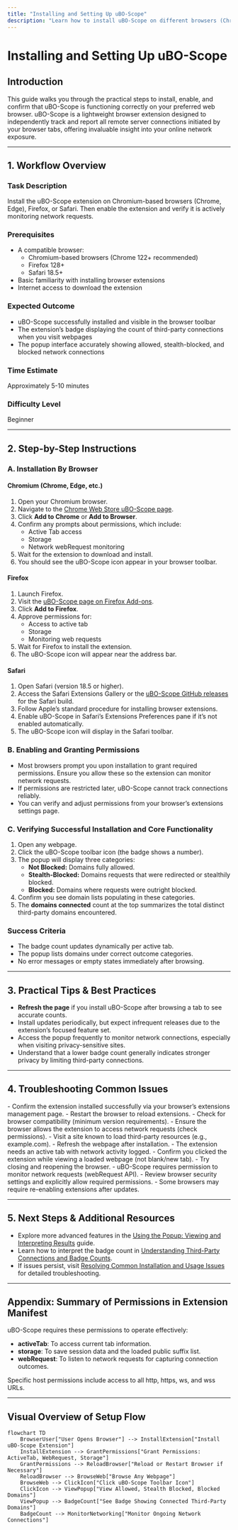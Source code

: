 ```yaml
---
title: "Installing and Setting Up uBO-Scope"
description: "Learn how to install uBO-Scope on different browsers (Chromium, Firefox, Safari), enable it, and verify its core functionality. This guide covers navigating platform-specific installation steps and confirming that the extension is registering network activity."
---
```


# Installing and Setting Up uBO-Scope

## Introduction
This guide walks you through the practical steps to install, enable, and confirm that uBO-Scope is functioning correctly on your preferred web browser. uBO-Scope is a lightweight browser extension designed to independently track and report all remote server connections initiated by your browser tabs, offering invaluable insight into your online network exposure.

---

## 1. Workflow Overview

### Task Description
Install the uBO-Scope extension on Chromium-based browsers (Chrome, Edge), Firefox, or Safari. Then enable the extension and verify it is actively monitoring network requests.

### Prerequisites
- A compatible browser:
  - Chromium-based browsers (Chrome 122+ recommended)
  - Firefox 128+
  - Safari 18.5+
- Basic familiarity with installing browser extensions
- Internet access to download the extension

### Expected Outcome
- uBO-Scope successfully installed and visible in the browser toolbar
- The extension’s badge displaying the count of third-party connections when you visit webpages
- The popup interface accurately showing allowed, stealth-blocked, and blocked network connections

### Time Estimate
Approximately 5-10 minutes

### Difficulty Level
Beginner

---

## 2. Step-by-Step Instructions

### A. Installation By Browser

#### Chromium (Chrome, Edge, etc.)
1. Open your Chromium browser.
2. Navigate to the [Chrome Web Store uBO-Scope page](https://chromewebstore.google.com/detail/ubo-scope/bbdpgcaljkaaigfcomhidmneffjjjfgp).
3. Click **Add to Chrome** or **Add to Browser**.
4. Confirm any prompts about permissions, which include:
   - Active Tab access
   - Storage
   - Network webRequest monitoring
5. Wait for the extension to download and install.
6. You should see the uBO-Scope icon appear in your browser toolbar.

#### Firefox
1. Launch Firefox.
2. Visit the [uBO-Scope page on Firefox Add-ons](https://addons.mozilla.org/firefox/addon/ubo-scope/).
3. Click **Add to Firefox**.
4. Approve permissions for:
   - Access to active tab
   - Storage
   - Monitoring web requests
5. Wait for Firefox to install the extension.
6. The uBO-Scope icon will appear near the address bar.

#### Safari
1. Open Safari (version 18.5 or higher).
2. Access the Safari Extensions Gallery or the [uBO-Scope GitHub releases](https://github.com/gorhill/uBO-Scope) for the Safari build.
3. Follow Apple’s standard procedure for installing browser extensions.
4. Enable uBO-Scope in Safari’s Extensions Preferences pane if it’s not enabled automatically.
5. The uBO-Scope icon will display in the Safari toolbar.

### B. Enabling and Granting Permissions

- Most browsers prompt you upon installation to grant required permissions. Ensure you allow these so the extension can monitor network requests.
- If permissions are restricted later, uBO-Scope cannot track connections reliably.
- You can verify and adjust permissions from your browser’s extensions settings page.

### C. Verifying Successful Installation and Core Functionality

1. Open any webpage.
2. Click the uBO-Scope toolbar icon (the badge shows a number).
3. The popup will display three categories:
   - **Not Blocked:** Domains fully allowed.
   - **Stealth-Blocked:** Domains requests that were redirected or stealthily blocked.
   - **Blocked:** Domains where requests were outright blocked.
4. Confirm you see domain lists populating in these categories.
5. The **domains connected** count at the top summarizes the total distinct third-party domains encountered.

### Success Criteria
- The badge count updates dynamically per active tab.
- The popup lists domains under correct outcome categories.
- No error messages or empty states immediately after browsing.

---

## 3. Practical Tips & Best Practices

- **Refresh the page** if you install uBO-Scope after browsing a tab to see accurate counts.
- Install updates periodically, but expect infrequent releases due to the extension’s focused feature set.
- Access the popup frequently to monitor network connections, especially when visiting privacy-sensitive sites.
- Understand that a lower badge count generally indicates stronger privacy by limiting third-party connections.

---

## 4. Troubleshooting Common Issues

<AccordionGroup title="Troubleshooting Installation and Setup">
<Accordion title="uBO-Scope Icon Does Not Appear After Installation">
- Confirm the extension installed successfully via your browser’s extensions management page.
- Restart the browser to reload extensions.
- Check for browser compatibility (minimum version requirements).
</Accordion>
<Accordion title="Badge Count Remains Empty or Stuck at Zero">
- Ensure the browser allows the extension to access network requests (check permissions).
- Visit a site known to load third-party resources (e.g., example.com).
- Refresh the webpage after installation.
</Accordion>
<Accordion title="Popup Shows No Data or Displays 'NO DATA'">
- The extension needs an active tab with network activity logged.
- Confirm you clicked the extension while viewing a loaded webpage (not blank/new tab).
- Try closing and reopening the browser.
</Accordion>
<Accordion title="Browser Warns About Permissions or Restricts Access">
- uBO-Scope requires permission to monitor network requests (webRequest API).
- Review browser security settings and explicitly allow required permissions.
- Some browsers may require re-enabling extensions after updates.
</Accordion>
</AccordionGroup>

---

## 5. Next Steps & Additional Resources

- Explore more advanced features in the [Using the Popup: Viewing and Interpreting Results](https://docs.uboscope/guides/getting-started-ubo-scope/popup-ui-overview) guide.
- Learn how to interpret the badge count in [Understanding Third-Party Connections and Badge Counts](https://docs.uboscope/guides/getting-started-ubo-scope/core-concepts-connections).
- If issues persist, visit [Resolving Common Installation and Usage Issues](https://docs.uboscope/getting-started/troubleshooting/common-issues) for detailed troubleshooting.

---

## Appendix: Summary of Permissions in Extension Manifest

uBO-Scope requires these permissions to operate effectively:
- **activeTab**: To access current tab information.
- **storage**: To save session data and the loaded public suffix list.
- **webRequest**: To listen to network requests for capturing connection outcomes.

Specific host permissions include access to all http, https, ws, and wss URLs.

---

## Visual Overview of Setup Flow

```mermaid
flowchart TD
    BrowserUser["User Opens Browser"] --> InstallExtension["Install uBO-Scope Extension"]
    InstallExtension --> GrantPermissions["Grant Permissions: ActiveTab, WebRequest, Storage"]
    GrantPermissions --> ReloadBrowser["Reload or Restart Browser if Necessary"]
    ReloadBrowser --> BrowseWeb["Browse Any Webpage"]
    BrowseWeb --> ClickIcon["Click uBO-Scope Toolbar Icon"]
    ClickIcon --> ViewPopup["View Allowed, Stealth Blocked, Blocked Domains"]
    ViewPopup --> BadgeCount["See Badge Showing Connected Third-Party Domains"]
    BadgeCount --> MonitorNetworking["Monitor Ongoing Network Connections"]
```